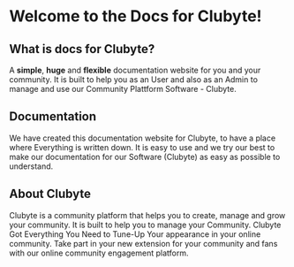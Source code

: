 # Welcome to the Docs for Clubyte!
 
## What is docs for Clubyte?

A **simple**, **huge** and **flexible** documentation website for you and your community. It is built to help you as an User and also as an Admin to manage and use our Community Plattform Software - Clubyte.

## Documentation

We have created this documentation website for Clubyte, to have a place where Everything is written down. It is easy to use and we try our best to make our documentation for our Software (Clubyte) as easy as possible to understand.

## About Clubyte

Clubyte is a community platform that helps you to create, manage and grow your community. It is built to help you to manage your Community.
Clubyte Got Everything You Need to Tune-Up Your appearance in your online community. Take part in your new extension for your community and fans with our online community engagement platform.


